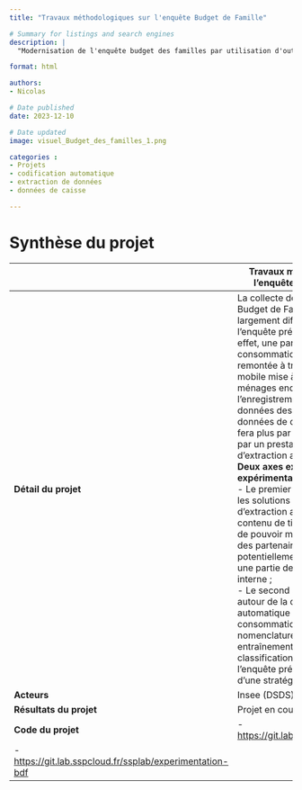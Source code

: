 ```yaml
---
title: "Travaux méthodologiques sur l'enquête Budget de Famille"

# Summary for listings and search engines
description: |
  "Modernisation de l'enquête budget des familles par utilisation d'outils de classification automatique"

format: html

authors: 
- Nicolas

# Date published
date: 2023-12-10

# Date updated
image: visuel_Budget_des_familles_1.png

categories : 
- Projets
- codification automatique
- extraction de données
- données de caisse

---
```


# Synthèse du projet

|              | Travaux méthodologiques sur l'enquête Budget de Famille                           |
|--------------|------------------------------------------------------------------------------------|
| **Détail du projet**         | La collecte de la prochaine enquête Budget de Famille en 2026 sera largement différente de celle de l'enquête précédente (2017). En effet, une partie des données de consommation des ménages sera remontée à travers une application mobile mise à disposition des ménages enquêtés. De plus, l'enregistrement en base de données des produits issus des données de consommation ne se fera plus par les enquêteurs mais par un prestataire de saisie ou d'extraction automatique (Teklia). **Deux axes existent dans cette expérimentation :** <br> - Le premier axe consiste à tester les solutions open-source d'extraction automatique du contenu de tickets de caisse, afin de pouvoir mieux dialoguer avec des partenaires comme Teklia et potentiellement pouvoir procéder à une partie des extractions en interne ; <br> - Le second axe (principal) est autour de la codification automatique des produits de consommation dans la nomenclature COICOP : entraînement d'un modèle de classification sur les données de l'enquête précédente et élaboration d'une stratégie de reprise optimale.         |
| **Acteurs**                  |  Insee (DSDS)         |
| **Résultats du projet**      | Projet en cours               |
| **Code du projet**           | - [https://git.lab.sspcloud.fr/ssplab/bdf](https://git.lab.sspcloud.fr/ssplab/bdf])
- [https://git.lab.sspcloud.fr/ssplab/experimentation-bdf](https://git.lab.sspcloud.fr/ssplab/experimentation-bdf)       |


